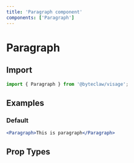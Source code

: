 ```yaml
---
title: 'Paragraph component'
components: ['Paragraph']
---
```


# Paragraph

## Import

```js transpile=false
import { Paragraph } from '@byteclaw/visage';
```

## Examples

### Default

```jsx live
<Paragraph>This is paragraph</Paragraph>
```

## Prop Types

<PropTypes component="Paragraph" />
